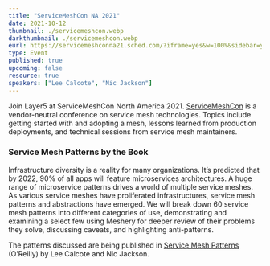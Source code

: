 ```yaml
---
title: "ServiceMeshCon NA 2021"
date: 2021-10-12
thumbnail: ./servicemeshcon.webp
darkthumbnail: ./servicemeshcon.webp
eurl: https://servicemeshconna21.sched.com/?iframe=yes&w=100%&sidebar=yes&bg=no#
type: Event
published: true
upcoming: false
resource: true
speakers: ["Lee Calcote", "Nic Jackson"]
---
```


Join Layer5 at ServiceMeshCon North America 2021. <a href="https://events.linuxfoundation.org/servicemeshcon-north-america">ServiceMeshCon</a> is a vendor-neutral conference on service mesh technologies. Topics include getting started with and adopting a mesh, lessons learned from production deployments, and technical sessions from service mesh maintainers.

<h3>Service Mesh Patterns by the Book</h3>
<p>
  Infrastructure diversity is a reality for many organizations. It’s predicted
  that by 2022, 90% of all apps will feature microservices architectures. A huge
  range of microservice patterns drives a world of multiple service meshes. As
  various service meshes have proliferated infrastructures, service mesh
  patterns and abstractions have emerged. We will break down 60 service mesh
  patterns into different categories of use, demonstrating and examining a
  select few using Meshery for deeper review of their problems they solve,
  discussing caveats, and highlighting anti-patterns.
</p>

<p>
  The patterns discussed are being published in
  <a href="/books/service-mesh-patterns">Service Mesh Patterns</a> (O’Reilly) by
  Lee Calcote and Nic Jackson.
</p>
